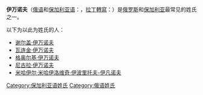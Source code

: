 '''伊万诺夫'''（[[俄语|俄语]]和[[保加利亚语|保加利亚语]]：{{lang|ru|Ивано́в}}，[[拉丁轉寫|拉丁轉寫]]：{{lang|la|Ivanov}}）是[[俄罗斯|俄罗斯]]和[[保加利亚|保加利亚]]最常见的姓氏之一。

以下为以此为姓氏的人：
*[[谢尔盖·伊万诺夫|谢尔盖·伊万诺夫]]
*[[瓦连金·伊万诺夫|瓦连金·伊万诺夫]] 
*[[格奥尔基·伊万诺夫|格奥尔基·伊万诺夫]] 
*[[尼古拉·伊万诺夫|尼古拉·伊万诺夫]] 
*[[米哈伊尔·米哈伊洛维奇·伊波里托夫-伊凡诺夫|米哈伊尔·米哈伊洛维奇·伊波里托夫-伊凡诺夫]]

{{Disambiguation|Ivanov|Cat=四字姓氏消歧义}}
{{DEFAULTSORT:Ivanov}}
[[Category:保加利亚语姓氏|Category:保加利亚语姓氏]]
[[Category:俄语姓氏|Category:俄语姓氏]]